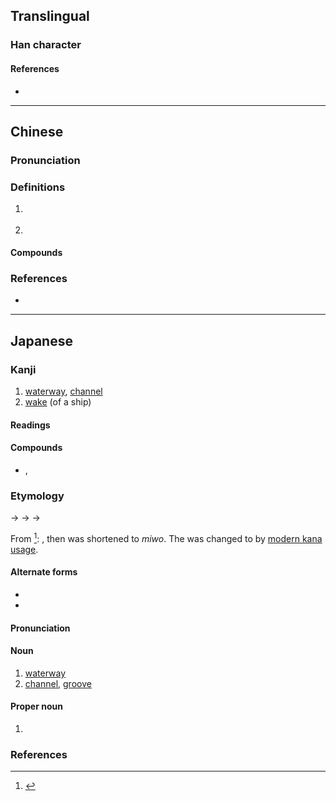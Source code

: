 {{character info/new}}
==Translingual==

===Han character===
{{Han char|rn=85|rad=水|as=13|sn=16|four=31137|canj=EMBI,XEMBI|ids=⿰氵零}}

====References====
* {{Han ref|kx=0653.110|dkj=18398|dj=1063.110|hdz=31754.120|uh=6FAA|ud=28586|bh=E9FB|bd=59899}}

----

==Chinese==
{{zh-forms}}

===Pronunciation===
{{zh-pron
|m=líng
|c=ling4
|mc=y
|oc=y
|cat=
}}

===Definitions===
{{zh-hanzi}}

# {{n-g|The name of a body of water.}} {{attention|zh|is this the 澪渠 below?}}
# {{zh-alt-form|泠}}

====Compounds====
{{zh-der|澪渠}}

===References===
* {{R:twedu|C06468}}

----

==Japanese==

===Kanji===
{{ja-kanji|grade=|rs=水13}}
# [[waterway]], [[channel]]
# [[wake]] (of a ship)

====Readings====
{{ja-readings
|goon=りょう<りやう
|kanon=れい
|kun=みお-<みを-
|nanori=みほ, みよ
}}

====Compounds====
* {{ja-r|澪%標|れい%ひょう}}, {{ja-r|澪%標|みお%つくし|[[perch]], [[mark]]s in a [[water]] [[channel]]}}

===Etymology===
{{ja-kanjitab|みお|yomi=k}}
{{IPAchar|/mi<sub>1</sub>nowo/}} → {{IPAchar|/mi-wo/}} → {{IPAchar|/miwo/}} → {{IPAchar|/mio/}}

From {{etyl|ojp|ja|sort=みお}} {{ja-r|水の緒|みの.を|rom=minowo|thread of water}}<ref name="DJR">{{R:Daijirin}}</ref>: {{ja-compound|水|み|の|の|緒|を|rom3=wo|t1=[[water]]|pos2=possessive particle|t3=[[string]], [[thread]]|nocat=1}}, then was shortened to ''miwo''. The {{ja-l|を}} was changed to {{ja-l|お}} by [[w:Modern kana usage|modern kana usage]].

====Alternate forms====
* {{ja-l|水脈}}
* {{ja-l|水尾}}

====Pronunciation====
{{ja-pron|みお|yomi=kun}}

====Noun====
{{ja-noun|みお|hhira=みを}}
# [[waterway]]
# [[channel]], [[groove]]

====Proper noun====
{{ja-pos|proper noun|みお}}
# {{given name|female|lang=ja}}

===References===
<references/>